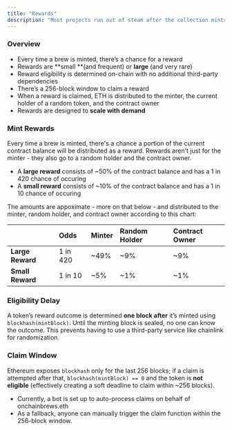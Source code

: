 ```yaml
---
title: "Rewards"
description: "Most projects run out of steam after the collection mints out and the founders splurge the ETH raised on a Miami penthouse. On-Chain Brews is built different — the reward system is wired to keep both minters and collectors engaged as the collection (and community) grows."
---
```


### Overview

- Every time a brew is minted, there’s a chance for a reward
- Rewards are \*\*small \*\*(and frequent) or **large** (and very rare)
- Reward eligibility is determined on-chain with no additional third-party dependencies
- There’s a 256-block window to claim a reward
- When a reward is claimed, ETH is distributed to the minter, the current holder of a random token, and the contract owner
- Rewards are designed to **scale with demand**

### Mint Rewards

Every time a brew is minted, there's a chance a portion of the current contract balance will be distributed as a reward. Rewards aren't just for the minter - they also go to a random holder and the contract owner.

- A **large reward** consists of ~50% of the contract balance and has a 1 in 420 chance of occuring
- A **small reward** consists of ~10% of the contract balance and has a 1 in 10 chance of occuring

The amounts are appoximate - more on that below - and distributed to the minter, random holder, and contract owner according to this chart:

|                  | **Odds** | **Minter** | **Random Holder** | **Contract Owner** |
| :--------------- | :------- | :--------- | :---------------- | :----------------- |
| **Large Reward** | 1 in 420 | ~49%       | ~9%               | ~9%                |
| **Small Reward** | 1 in 10  | ~5%        | ~1%               | ~1%                |

### **Eligibility Delay**

A token’s reward outcome is determined **one block after** it’s minted using `blockhash(mintBlock)`. Until the minting block is sealed, no one can know the outcome. This prevents having to use a third-party service like chainlink for randomization.

### **Claim Window**

Ethereum exposes `blockhash` only for the last 256 blocks; if a claim is attempted after that, `blockhash(mintBlock) == 0` and the token is **not eligible** (effectively creating a soft deadline to claim within ~256 blocks).

- Currently, a bot is set up to auto-process claims on behalf of onchainbrews.eth
- As a fallback, anyone can manually trigger the claim function within the 256-block window.